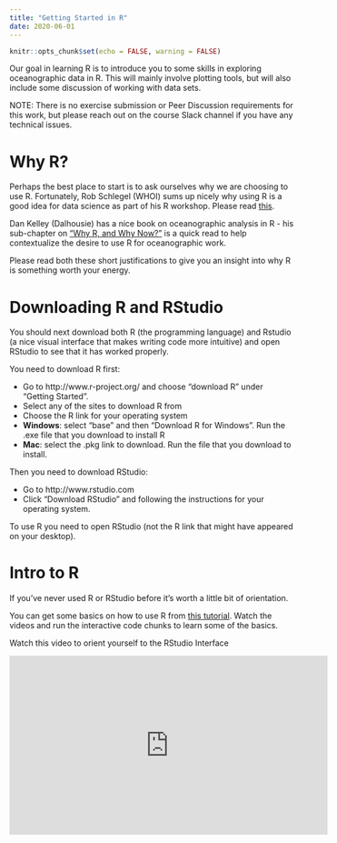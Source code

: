 ```yaml
---
title: "Getting Started in R"
date: 2020-06-01
---
```


```r
knitr::opts_chunk$set(echo = FALSE, warning = FALSE)
```

Our goal in learning R is to introduce you to some skills in exploring oceanographic data in R. This will mainly involve plotting tools, but will also include some discussion of working with data sets.

NOTE: There is no exercise submission or Peer Discussion requirements for this work, but please reach out on the course Slack channel if you have any technical issues.

# Why R?

Perhaps the best place to start is to ask ourselves why we are choosing to use R. Fortunately, Rob Schlegel (WHOI) sums up nicely why using R is a good idea for data science as part of his R workshop. Please read [this](https://robwschlegel.github.io/Intro_R_Workshop/prelim.html#why-use-r).

Dan Kelley (Dalhousie) has a nice book on oceanographic analysis in R - his sub-chapter on ["Why R, and Why Now?"](/docs/Kelley_whyR.pdf) is a quick read to help contextualize the desire to use R for oceanographic work.

Please read both these short justifications to give you an insight into why R is something worth your energy.

# Downloading R and RStudio

You should next download both R (the programming language) and Rstudio (a nice visual interface that makes writing code more intuitive) and open RStudio to see that it has worked properly.

You need to download R first:

* Go to http://www.r-project.org/ and choose "download R" under "Getting Started".
* Select any of the sites to download R from
* Choose the R link for your operating system
* **Windows**: select "base" and then "Download R for Windows". Run the .exe file that you download to install R
* **Mac**: select the .pkg link to download. Run the file that you download to install.

Then you need to download RStudio:

* Go to http://www.rstudio.com
* Click "Download RStudio" and following the instructions for your operating system.

To use R you need to open RStudio (not the R link that might have appeared on your desktop).

# Intro to R

If you've never used R or RStudio before it's worth a little bit of orientation.

You can get some basics on how to use R from [this tutorial](https://rstudio.cloud/learn/primers/1.2). Watch the videos and run the interactive code chunks to learn some of the basics.

Watch this video to orient yourself to the RStudio Interface

<iframe width="560" height="315" src="https://www.youtube.com/embed/cnQ-v1UUWyE" frameborder="0" allow="accelerometer; autoplay; encrypted-media; gyroscope; picture-in-picture" allowfullscreen></iframe>



